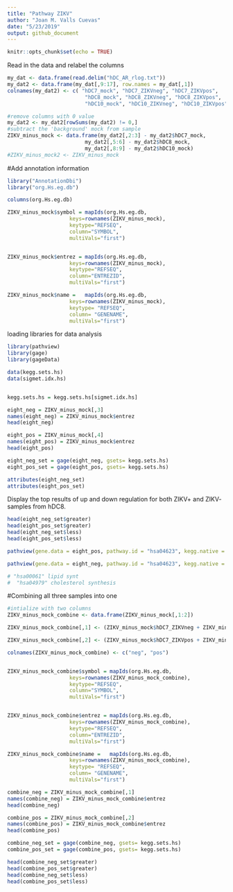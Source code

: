```yaml
---
title: "Pathway ZIKV"
author: "Joan M. Valls Cuevas"
date: "5/23/2019"
output: github_document
---
```


```r
knitr::opts_chunk$set(echo = TRUE)
```

Read in the data and relabel the columns
```r

my_dat <- data.frame(read.delim("hDC_AR_rlog.txt"))
my_dat2 <- data.frame(my_dat[,9:17], row.names = my_dat[,1])
colnames(my_dat2) <- c( "hDC7_mock", "hDC7_ZIKVneg", "hDC7_ZIKVpos",
                         "hDC8_mock", "hDC8_ZIKVneg", "hDC8_ZIKVpos",
                         "hDC10_mock", "hDC10_ZIKVneg", "hDC10_ZIKVpos")


```

```r
#remove columns with 0 value
my_dat2 <- my_dat2[rowSums(my_dat2) != 0,]
#subtract the 'background' mock from sample
ZIKV_minus_mock <- data.frame(my_dat2[,2:3] - my_dat2$hDC7_mock,
                         my_dat2[,5:6] - my_dat2$hDC8_mock,
                         my_dat2[,8:9] - my_dat2$hDC10_mock)
#ZIKV_minus_mock2 <- ZIKV_minus_mock
```


#Add annotation information

```r
library("AnnotationDbi")
library("org.Hs.eg.db")

columns(org.Hs.eg.db)

ZIKV_minus_mock$symbol = mapIds(org.Hs.eg.db,
                    keys=rownames(ZIKV_minus_mock), 
                    keytype="REFSEQ",
                    column="SYMBOL",
                    multiVals="first")


ZIKV_minus_mock$entrez = mapIds(org.Hs.eg.db,
                    keys=rownames(ZIKV_minus_mock),
                    keytype="REFSEQ",
                    column="ENTREZID",
                    multiVals="first")

ZIKV_minus_mock$name =   mapIds(org.Hs.eg.db,
                    keys=rownames(ZIKV_minus_mock),
                    keytype= "REFSEQ",
                    column= "GENENAME",
                    multiVals="first")
```

loading libraries for data analysis

```r
library(pathview)
library(gage)
library(gageData)
```


```r
data(kegg.sets.hs)
data(sigmet.idx.hs)


kegg.sets.hs = kegg.sets.hs[sigmet.idx.hs]


```


```r
eight_neg = ZIKV_minus_mock[,3]
names(eight_neg) = ZIKV_minus_mock$entrez
head(eight_neg)

eight_pos = ZIKV_minus_mock[,4]
names(eight_pos) = ZIKV_minus_mock$entrez
head(eight_pos)
```



```r
eight_neg_set = gage(eight_neg, gsets= kegg.sets.hs)
eight_pos_set = gage(eight_pos, gsets= kegg.sets.hs)
```


```r
attributes(eight_neg_set)
attributes(eight_pos_set)
```

Display the top results of up and down regulation for both ZIKV+
and ZIKV- samples from hDC8.

```r
head(eight_neg_set$greater)
head(eight_pos_set$greater)
head(eight_neg_set$less)
head(eight_pos_set$less)
```

```r
pathview(gene.data = eight_pos, pathway.id = "hsa04623", kegg.native = TRUE)

pathview(gene.data = eight_neg, pathway.id = "hsa04623", kegg.native = TRUE)

# "hsa00061" lipid synt
#  "hsa04979" cholesterol synthesis
```

#Combining all three samples into one
```r
#intialize with two columns
ZIKV_minus_mock_combine <- data.frame(ZIKV_minus_mock[,1:2])

ZIKV_minus_mock_combine[,1] <- (ZIKV_minus_mock$hDC7_ZIKVneg + ZIKV_minus_mock$hDC8_ZIKVneg + ZIKV_minus_mock$hDC10_ZIKVneg / 3)

ZIKV_minus_mock_combine[,2] <- (ZIKV_minus_mock$hDC7_ZIKVpos + ZIKV_minus_mock$hDC8_ZIKVpos + ZIKV_minus_mock$hDC10_ZIKVpos / 3)

colnames(ZIKV_minus_mock_combine) <- c("neg", "pos")



```



```r
ZIKV_minus_mock_combine$symbol = mapIds(org.Hs.eg.db,
                    keys=rownames(ZIKV_minus_mock_combine), 
                    keytype="REFSEQ",
                    column="SYMBOL",
                    multiVals="first")


ZIKV_minus_mock_combine$entrez = mapIds(org.Hs.eg.db,
                    keys=rownames(ZIKV_minus_mock_combine),
                    keytype="REFSEQ",
                    column="ENTREZID",
                    multiVals="first")

ZIKV_minus_mock_combine$name =   mapIds(org.Hs.eg.db,
                    keys=rownames(ZIKV_minus_mock_combine),
                    keytype= "REFSEQ",
                    column= "GENENAME",
                    multiVals="first")
```

```r
combine_neg = ZIKV_minus_mock_combine[,1]
names(combine_neg) = ZIKV_minus_mock_combine$entrez
head(combine_neg)

combine_pos = ZIKV_minus_mock_combine[,2]
names(combine_pos) = ZIKV_minus_mock_combine$entrez
head(combine_pos)
```
```r
combine_neg_set = gage(combine_neg, gsets= kegg.sets.hs)
combine_pos_set = gage(combine_pos, gsets= kegg.sets.hs)
```





```r
head(combine_neg_set$greater)
head(combine_pos_set$greater)
head(combine_neg_set$less)
head(combine_pos_set$less)
```

